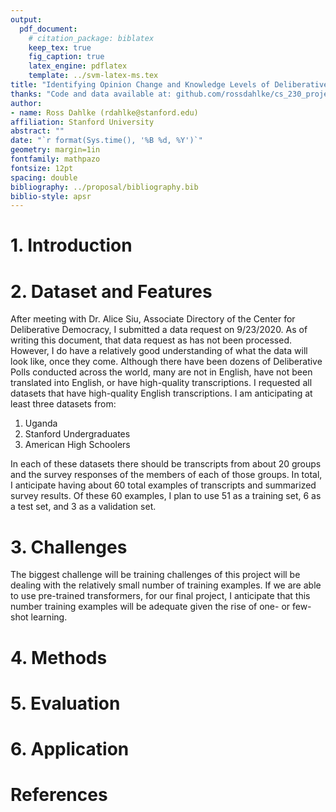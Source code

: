 ```yaml
---
output:
  pdf_document:
    # citation_package: biblatex
    keep_tex: true
    fig_caption: true
    latex_engine: pdflatex
    template: ../svm-latex-ms.tex
title: "Identifying Opinion Change and Knowledge Levels of Deliberative Groups (Natural Language Processing)"
thanks: "Code and data available at: github.com/rossdahlke/cs_230_project"
author:
- name: Ross Dahlke (rdahlke@stanford.edu)
affiliation: Stanford University
abstract: ""
date: "`r format(Sys.time(), '%B %d, %Y')`"
geometry: margin=1in
fontfamily: mathpazo
fontsize: 12pt
spacing: double
bibliography: ../proposal/bibliography.bib
biblio-style: apsr
---
```


# 1. Introduction

# 2. Dataset and Features

After meeting with Dr. Alice Siu, Associate Directory of the Center for Deliberative Democracy, I submitted a data request on 9/23/2020. As of writing this document, that data request as has not been processed. However, I do have a relatively good understanding of what the data will look like, once they come. Although there have been dozens of Deliberative Polls conducted across the world, many are not in English, have not been translated into English, or have high-quality transcriptions. I requested all datasets that have high-quality English transcriptions. I am anticipating at least three datasets from:

  1. Uganda 
  2. Stanford Undergraduates
  3. American High Schoolers
  
In each of these datasets there should be transcripts from about 20 groups and the survey responses of the members of each of those groups. In total, I anticipate having about 60 total examples of transcripts and summarized survey results. Of these 60 examples, I plan to use 51 as a training set, 6 as a test set, and 3 as a validation set. 

# 3. Challenges

The biggest challenge will be training challenges of this project will be dealing with the relatively small number of training examples. If we are able to use pre-trained transformers, for our final project, I anticipate that this number training examples will be adequate given the rise of one- or few-shot learning.

# 4. Methods

# 5. Evaluation

# 6. Application

# References
